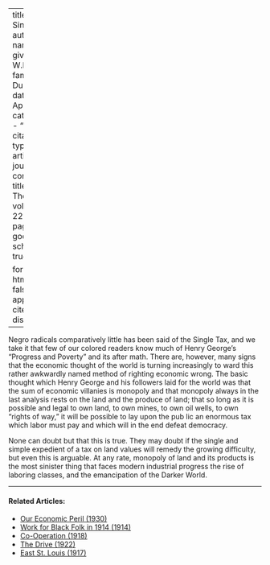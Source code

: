 
---
title: 'The Single Tax'
author:
  - name:
      given: W.E.B.
      family: Du Bois
date: Apr. 1921
categories: 
  - ""
citation: 
  type: article-journal
  container-title: The Crisis
  volume: 22
  issue: 6
  page: 248
google-scholar: true

format:
  html:
    toc: false
    appendix-cite-as: display
---


Negro radicals com­paratively little has been said of the Single Tax, and we take it that few of our colored readers know much of Henry George's "Progress and Poverty" and its after­ math. There are, however, many signs that the economic thought of the world is turning increasingly to­ ward this rather awkwardly named method of righting economic wrong. The basic thought which Henry George and his followers laid for the world was that the sum of economic villanies is monopoly and that monop­oly always in the last analysis rests on the land and the produce of land; that so long as it is possible and legal to own land, to own mines, to own oil wells, to own "rights of way," it will be possible to lay upon the pub­ lic an enormous tax which labor must pay and which will in the end defeat democracy.

None can doubt but that this is true. They may doubt if the single and simple expedient of a tax on land values will remedy the growing difficulty, but even this is arguable. At any rate, monopoly of land and its products is the most sinister thing that faces modern industrial progress the rise of laboring classes, and the emancipation of the Darker World.

<!-- Similar articles start here -->
<div  class="clear-wrap"></div>
<hr>
#### Related Articles:

* [Our Economic Peril (1930)](/Volumes/37/03/our_economic_peril.html)
* [Work for Black Folk in 1914 (1914)](/Volumes/07/04/work_for_black_folk.html)
* [Co-Operation (1918)](/Volumes/15/01/cooperation.html)
* [The Drive (1922)](/Volumes/22/01/drive.html)
* [East St. Louis (1917)](/Volumes/14/05/east_st_louis.html)

<!-- Similar articles end here -->